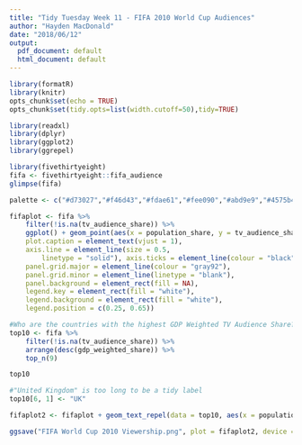 ```yaml
---
title: "Tidy Tuesday Week 11 - FIFA 2010 World Cup Audiences"
author: "Hayden MacDonald"
date: "2018/06/12"
output:
  pdf_document: default
  html_document: default
---
```


```r
library(formatR)
library(knitr)
opts_chunk$set(echo = TRUE)
opts_chunk$set(tidy.opts=list(width.cutoff=50),tidy=TRUE)

library(readxl)
library(dplyr)
library(ggplot2)
library(ggrepel)
```

```r
library(fivethirtyeight)
fifa <- fivethirtyeight::fifa_audience
glimpse(fifa)
```

```r
palette <- c("#d73027","#f46d43","#fdae61","#fee090","#abd9e9","#4575b4")

fifaplot <- fifa %>%
    filter(!is.na(tv_audience_share)) %>%
    ggplot() + geom_point(aes(x = population_share, y = tv_audience_share, size = gdp_weighted_share, color = confederation)) + scale_x_log10() + labs(title = "FIFA World Cup 2010 Viewership", subtitle = "Percent share of global TV audience over log percent share of global population", x = "Log Percent Share of Global Population", y = "Percent TV Audience Share") + scale_colour_manual(name = "Confederation", values = palette) + scale_size_continuous(name = "GDP Weighted TV Audience Share (%)") + theme(plot.subtitle = element_text(vjust = 1), 
    plot.caption = element_text(vjust = 1), 
    axis.line = element_line(size = 0.5, 
        linetype = "solid"), axis.ticks = element_line(colour = "black"), 
    panel.grid.major = element_line(colour = "gray92"), 
    panel.grid.minor = element_line(linetype = "blank"), 
    panel.background = element_rect(fill = NA), 
    legend.key = element_rect(fill = "white"), 
    legend.background = element_rect(fill = "white"),
    legend.position = c(0.25, 0.65))
```

```r
#Who are the countries with the highest GDP Weighted TV Audience Share?
top10 <- fifa %>%
    filter(!is.na(tv_audience_share)) %>%
    arrange(desc(gdp_weighted_share)) %>%
    top_n(9)

top10

#"United Kingdom" is too long to be a tidy label
top10[6, 1] <- "UK"

fifaplot2 <- fifaplot + geom_text_repel(data = top10, aes(x = population_share, y = tv_audience_share, label = country), box.padding = 1.5, point.padding = 0.6)
```

```r
ggsave("FIFA World Cup 2010 Viewership.png", plot = fifaplot2, device = "png", dpi = 300, path = "C:/Users/Hayden/Downloads")
```




